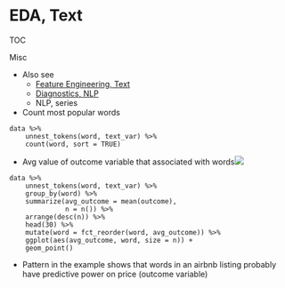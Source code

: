 # EDA, Text

TOC



Misc

* Also see
	* [Feature Engineering, Text](Feature Engineering, Text)
	* [Diagnostics, NLP](Diagnostics, NLP)
	* NLP, series




* Count most popular words

```
data %>%
    unnest_tokens(word, text_var) %>%
    count(word, sort = TRUE)
```

* Avg value of outcome variable that associated with words![](./_resources/EDA,_Text.resources/Screenshot (328).png)

```
data %>%
    unnest_tokens(word, text_var) %>%
    group_by(word) %>%
    summarize(avg_outcome = mean(outcome),
              n = n()) %>%
    arrange(desc(n)) %>%
    head(30) %>%
    mutate(word = fct_reorder(word, avg_outcome)) %>%
    ggplot(aes(avg_outcome, word, size = n)) +
    geom_point()
```

* Pattern in the example shows that words in an airbnb listing probably have predictive power on price (outcome variable)















